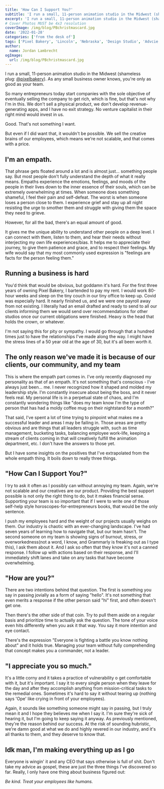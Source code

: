 ```yaml
---
title: 'How Can I Support You?'
subtitle: 'I run a small, 11-person animation studio in the Midwest (shameless plug: @pixelbakery). As any small business owner knows, you’re only as good as your team.'
excerpt: 'I run a small, 11-person animation studio in the Midwest (shameless plug: @pixelbakery). As any small business owner knows, you’re only as good as your team.'
# Cover Photos MUST be 4x3 resolution
coverImage: /img/blog/PBchristmascard.jpg
date: '2022-01-28'
categories: ['from the desk of']
tags: ['Pixel Bakery', 'Lincoln', 'Nebraska', 'Design Studio', 'Advcie']
author:
  name: Jordan Lambrecht
ogImage:
  url: /img/blog/PBchristmascard.jpg
---
```


I run a small, 11-person animation studio in the Midwest (shameless plug: [@pixelbakery](https://instagram.com/pixelbakery)). As any small business owner knows, you're only as good as your team.

So many entrepreneurs today start companies with the sole objective of eventually selling the company to get rich, which is fine, but that's not why I'm in this. We don't sell a physical product, we don't develop revenue-generating apps, and I have no exit strategy. No venture capitalist in their right mind would invest in us.

Good. That's not something I want.

But even if I did want that, it wouldn't be possible. We sell the creative brains of our employees, which means we're not scalable, and that comes with a price.

## I'm an empath.

That phrase gets floated around a lot and is almost just... something people say. But most people don't fully understand the depth of what it really means. Empaths experience the emotions, feelings, and moods of the people in their lives down to the inner essence of their souls, which can be extremely overwhelming at times. When someone does something shameful, I feel their pain and self-defeat. The worst is when someone loses a person close to them. I experience grief and stay up all night resisting the urge to smother them and struggle with giving them the space they need to grieve.

However, for all the bad, there's an equal amount of good.

It gives me the unique ability to understand other people on a deep level. I can connect with them, listen to them, and hear their needs without interjecting my own life experiences/bias. It helps me to appreciate their journey, to give them patience and grace, and to respect their feelings. My wife would say that my most commonly used expression is "feelings are facts for the person feeling them."

## Running a business is hard

You'd think that would be obvious, but goddamn it's hard. For the first three years of owning Pixel Bakery, I bartended to pay my rent. I would work 80-hour weeks and sleep on the tiny couch in our tiny office to keep up. Covid was especially hard. It nearly finished us, and we were one payroll away from not existing. I literally had an email drafted and ready to send to all our clients informing them we would send over recommendations for other studios once our current obligations were finished. Heavy is the head that holds the crown, or whatever.

I'm not saying this for pity or sympathy. I would go through that a hundred times just to have the relationships I've made along the way. I might have the stress lines of a 50 year old at the age of 30, but it's all been worth it.

## The only reason we've made it is because of our clients, our community, and my team

This is where the empath part comes in. I've only recently diagnosed my personality as that of an empath. It's not something that's conscious - I've always just been... me. I never recognized how it shaped and molded my leadership style. I'm constantly insecure about being the boss, and it never feels real. My personal life is in a perpetual state of chaos, and I'm constantly wondering things like "does my team know I'm the type of person that has had a moldy coffee mug on their nightstand for a month?"

That said, I've spent a lot of time trying to pinpoint what makes me a successful leader and areas I may be failing in. Those areas are pretty obvious and are things that all leaders struggle with, such as time management, bucketing tasks, balancing employee work-life, keeping a stream of clients coming in that will creatively fulfill the animation department, etc. I don't have the answers to those yet.

But I have some insights on the positives that I've extrapolated from the whole empath thing. It boils down to really three things.

## "How Can I Support You?"

I try to ask it often as I possibly can without annoying my team. Again, we're not scalable and our creatives are our product. Providing the best support possible is not only the right thing to do, but it makes financial sense. Supporting your team is so important that if I were to write one of those self-help style horoscopes-for-entrepreneurs books, that would be the only sentence.

I push my employees hard and the weight of our projects usually weighs on them. Our industry is chaotic with an ever-changing landscape. I've had seven years of learning how to navigate that, but our team hasn't. The second someone on my team is showing signs of burnout, stress, or overworkedness(not a word, I know, and Grammarly is freaking out as I type this), I ask them about it. And I ask so often that they know it's not a canned response. I follow up with actions based on their response, and I'll immediately shift lanes and take on any tasks that have become overwhelming.

## "How are you?"

There are two intentions behind that question. The first is something you say in passing jovially as a form of saying "hello". It's not something that even merits a response if the other person said "hi" first, and often doesn't get one.

Then there's the other side of that coin. Try to pull them aside on a regular basis and prioritize time to actually ask the question. The tone of your voice even hits differently when you ask it that way. You say it more intention and eye contact.

There's the expression "Everyone is fighting a battle you know nothing about" and it holds true. Managing your team without fully comprehending that concept makes you a commander, not a leader.

## "I appreciate you so much."

It's a little corny and it takes a practice of vulnerability o get comfortable with it, but it's important. I say it to every single person when they leave for the day and after they accomplish anything from mission-critical tasks to the remedial ones. Sometimes it's hard to say it without tearing up (nothing says 'Ope' like crying in front of your employees).

Again, it sounds like something someone might say in passing, but I truly mean it and I hope they believes me when I say it. I'm sure they're sick of hearing it, but I'm going to keep saying it anyway. As previously mentioned, they're the reason behind our success. At the risk of sounding hubristic, we're damn good at what we do and highly revered in our industry, and it's all thanks to them, and they deserve to know that.

## Idk man, I'm making everything up as I go

Everyone is wingin' it and any CEO that says otherwise is full of shit. Don't take my advice as gospel, these are just the three things I've discovered so far. Really, I only have one thing about business figured out:

*Be kind. Treat your employees like humans.*